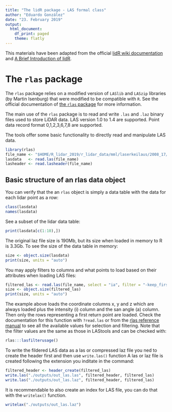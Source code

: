 ```yaml
---
title: "The lidR package - LAS formal class"
author: "Eduardo González"
date: "23. February 2019"
output:
  html_document:
    df_print: paged
    theme: flatly
---
```


This materials have been adapted from the official [lidR wiki documentation](https://github.com/Jean-Romain/lidR/wiki) and [A Brief Introduction of lidR](http://xzsunbest.tk/2018/07/30/ABriefIntroductionOfLidR/).


# The `rlas` package

The `rlas` package relies on a modified version of `LASlib` and `LASzip` libraries (by Martin Isenburg) that were modified to be compatible with `R`. See the official documentation of [the `rlas` package](https://cran.r-project.org/web/packages/rlas/index.html) for more information.

The main use of the `rlas` package is to read and write `.las` and `.laz` binary files used to store LiDAR data. LAS version 1.0 to 1.4 are supported. Point data record format 0,1,2,3,6,7,8 are supported.

The tools offer some basic functionality to directly read and manipulate LAS data.

```r
library(rlas)
file_name <- "$HOME/R_lidar_2019/r_lidar_data/mml/laserkeilaus/2008_17/2017/T522/1/T5224G2_1.laz"
lasdata   <- read.las(file_name)
lasheader <- read.lasheader(file_name)
```


## Basic structure of an rlas data object

You can verify that the an `rlas` object is simply a data table with the data for each lidar point as a row:
```r
class(lasdata)
names(lasdata)
```

See a subset of the lidar data table:
```r
print(lasdata[c(1:10),])
```

The original laz file size is 190Mb, but its size when loaded in memory to R is 3.3Gb. To see the size of the data table in memory:
```r
size <- object.size(lasdata)
print(size, units = "auto")
```

You may apply filters to columns and what points to load based on their attributes when loading LAS files:
```r
filtered_las <- read.las(file_name, select = "ia", filter = "-keep_first -drop_intensity_below 95")
size <- object.size(filtered_las)
print(size, units = "auto")
```

The example above loads the coordinate columns x, y and z which are always loaded plus the intensity (i) column and the san angle (a) column. Then only the rows representing a first return point are loaded. Check the documentation for this function with `?read.las` or from the [rlas reference manual](https://cran.r-project.org/web/packages/rlas/rlas.pdf) to see all the available values for selection and filtering. Note that the filter values are the same as those in LAStools and can be checked with:
```r
rlas:::lasfilterusage()
```

To write the fildered LAS data as a las or compressed laz file you ned to create the header first and then use `write.las()` function A las or laz file is created following the extension you inditate in the command:
```r
filtered_header <- header_create(filtered_las)
write.las("./outputs/out_las.las", filtered_header, filtered_las)
write.las("./outputs/out_las.laz", filtered_header, filtered_las)
```

It is recommendable to also create an index for LAS file, you can do that with the `writelax()` function.
```r
writelax("./outputs/out_las.laz")
```
